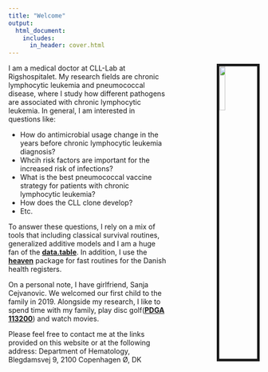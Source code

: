 ```yaml
---
title: "Welcome"
output:
  html_document:
    includes:
      in_header: cover.html
---
```

<img src="images/cph_foto_michael.jpg" style="width:15%;  border:5px solid; margin-left: 100px" align="right">
I am a medical doctor at CLL-Lab at Rigshospitalet. My research fields are chronic lymphocytic leukemia and pneumococcal disease, where I study how different pathogens are associated with chronic lymphocytic leukemia. In general, I am interested in questions like:

- How do antimicrobial usage change in the years before chronic lymphocytic leukemia diagnosis? 
- Whcih risk factors are important for the increased risk of infections?
- What is the best pneumococcal vaccine strategy for patients with chronic lymphocytic leukemia?
- How does the CLL clone develop?
- Etc.  

To answer these questions, I rely on a mix of tools that including classical survival routines, generalized additive models and I am a huge fan of the [**data.table**](https://rdatatable.gitlab.io/data.table/). In addition, I use the [**heaven**](https://github.com/tagteam/heaven) package for fast routines for the Danish health registers. 

On a personal note, I have girlfriend, Sanja Cejvanovic. We welcomed our first child to the family in 2019. Alongside my research, I like to spend time with my family, play disc golf([**PDGA 113200**](https://www.pdga.com/player/113200)) and watch movies.

Please feel free to contact me at the links provided on this website or at the following address: Department of Hematology, Blegdamsvej 9, 2100 Copenhagen Ø, DK